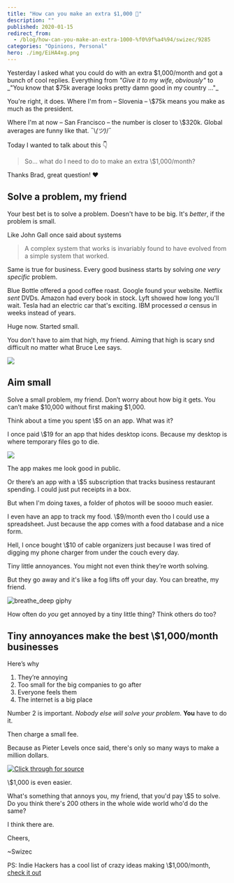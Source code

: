 ```yaml
---
title: "How can you make an extra $1,000 🤔"
description: ""
published: 2020-01-15
redirect_from:
  - /blog/how-can-you-make-an-extra-1000-%f0%9f%a4%94/swizec/9285
categories: "Opinions, Personal"
hero: ./img/EiHA4xg.png
---
```


Yesterday I asked what you could do with an extra $1,000/month and got a bunch of cool replies. Everything from _"Give it to my wife, obviously"_ to \_"You know that $75k average looks pretty damn good in my country ..."\_

You're right, it does. Where I'm from – Slovenia – \\\$75k means you make as much as the president.

Where I'm at now – San Francisco – the number is closer to \\\$320k. Global averages are funny like that. ¯\\_(ツ)_/¯

Today I wanted to talk about this 👇

> So... what do I need to do to make an extra \\\$1,000/month?

Thanks Brad, great question! ❤️

## Solve a problem, my friend

Your best bet is to solve a problem. Doesn't have to be big. It's _better_, if the problem is small.

Like John Gall once said about systems

> A complex system that works is invariably found to have evolved from a simple system that worked.

Same is true for business. Every good business starts by solving _one very specific_ problem.

Blue Bottle offered a good coffee roast. Google found your website. Netflix _sent_ DVDs. Amazon had every book in stock. Lyft showed how long you'll wait. Tesla had an electric car that's exciting. IBM processed _a_ census in weeks instead of years.

Huge now. Started small.

You don't have to aim that high, my friend. Aiming that high is scary snd difficult no matter what Bruce Lee says.

![](./img/EiHA4xg.png)

## Aim small

Solve a small problem, my friend. Don’t worry about how big it gets. You can’t make $10,000 without first making $1,000.

Think about a time you spent \\\$5 on an app. What was it?

I once paid \\\$19 for an app that hides desktop icons. Because my desktop is where temporary files go to die.

![](./img/zaYUNtQ.png)

The app makes me look good in public.

Or there’s an app with a \\\$5 subscription that tracks business restaurant spending. I could just put receipts in a box.

But when I'm doing taxes, a folder of photos will be soooo much easier.

I even have an app to track my food. \\\$9/month even tho I could use a spreadsheet. Just because the app comes with a food database and a nice form.

Hell, I once bought \\\$10 of cable organizers just because I was tired of digging my phone charger from under the couch every day.

Tiny little annoyances. You might not even think they’re worth solving.

But they go away and it's like a fog lifts off your day. You can breathe, my friend.

![breathe_deep giphy](./img/media-3iDvcw853wUbAeD6tQ-giphy.gif)

How often do _you_ get annoyed by a tiny little thing? Think others do too?

## Tiny annoyances make the best \\\$1,000/month businesses

Here’s why

1.  They’re annoying
2.  Too small for the big companies to go after
3.  Everyone feels them
4.  The internet is a big place

Number 2 is important. _Nobody else will solve your problem_. **You** have to do it.

Then charge a small fee.

Because as Pieter Levels once said, there's only so many ways to make a million dollars.

[![Click through for source](./img/techletter.app-screenshot-1579108668109.png)](https://twitter.com/levelsio/status/850666099817328640)

\\\$1,000 is even easier.

What's something that annoys you, my friend, that you'd pay \\\$5 to solve. Do you think there's 200 others in the whole wide world who'd do the same?

I think there are.

Cheers,

~Swizec

PS: Indie Hackers has a cool list of crazy ideas making \\\$1,000/month, [check it out](https://www.indiehackers.com/products?maxRevenue=1000&minRevenue=1000)
